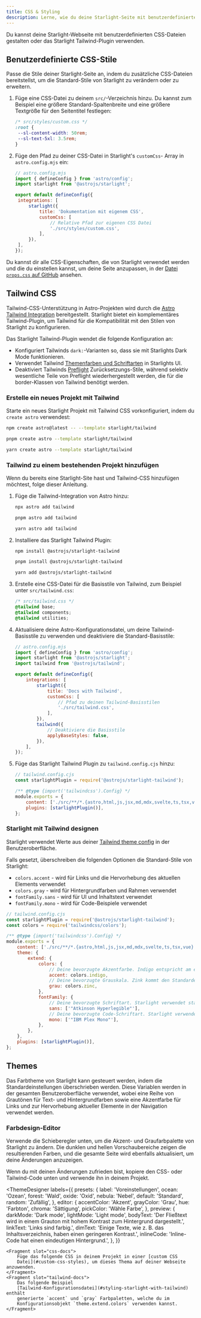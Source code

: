 ```yaml
---
title: CSS & Styling
description: Lerne, wie du deine Starlight-Seite mit benutzerdefiniertem CSS gestalten oder mit Tailwind CSS integrieren kannst.
---
```


Du kannst deine Starlight-Webseite mit benutzerdefinierten CSS-Dateien gestalten oder das Starlight Tailwind-Plugin verwenden.

## Benutzerdefinierte CSS-Stile

Passe die Stile deiner Starlight-Seite an, indem du zusätzliche CSS-Dateien bereitstellst, um die Standard-Stile von Starlight zu verändern oder zu erweitern.

1. Füge eine CSS-Datei zu deinem `src/`-Verzeichnis hinzu.
   Du kannst zum Beispiel eine größere Standard-Spaltenbreite und eine größere Textgröße für den Seitentitel festlegen:

   ```css
   /* src/styles/custom.css */
   :root {
   	--sl-content-width: 50rem;
   	--sl-text-5xl: 3.5rem;
   }
   ```

2. Füge den Pfad zu deiner CSS-Datei in Starlight's `customCss`- Array in `astro.config.mjs` ein:

   ```js
   // astro.config.mjs
   import { defineConfig } from 'astro/config';
   import starlight from '@astrojs/starlight';

   export default defineConfig({
   	integrations: [
   		starlight({
   			title: 'Dokumentation mit eigenem CSS',
   			customCss: [
   				// Relative Pfad zur eigenen CSS Datei
   				'./src/styles/custom.css',
   			],
   		}),
   	],
   });
   ```

Du kannst dir alle CSS-Eigenschaften, die von Starlight verwendet werden und die du einstellen kannst, um deine Seite anzupassen, in der [Datei `props.css` auf GitHub](https://github.com/withastro/starlight/blob/main/packages/starlight/style/props.css) ansehen.

## Tailwind CSS

Tailwind-CSS-Unterstützung in Astro-Projekten wird durch die [Astro Tailwind Integration](https://docs.astro.build/de/guides/integrations-guide/tailwind/) bereitgestellt.
Starlight bietet ein komplementäres Tailwind-Plugin, um Tailwind für die Kompatibilität mit den Stilen von Starlight zu konfigurieren.

Das Starlight Tailwind-Plugin wendet die folgende Konfiguration an:

- Konfiguriert Tailwinds `dark:`-Varianten so, dass sie mit Starlights Dark Mode funktionieren.
- Verwendet Tailwind [Themenfarben und Schriftarten](#styling-starlight-with-tailwind) in Starlights UI.
- Deaktiviert Tailwinds [Preflight](https://tailwindcss.com/docs/preflight) Zurücksetzungs-Stile, während selektiv wesentliche Teile von Preflight wiederhergestellt werden, die für die border-Klassen von Tailwind benötigt werden.

### Erstelle ein neues Projekt mit Tailwind


Starte ein neues Starlight Projekt mit Tailwind CSS vorkonfiguriert, indem du `create astro` verwendest:

<Tabs>
<TabItem label="npm">

```sh
npm create astro@latest -- --template starlight/tailwind
```

</TabItem>
<TabItem label="pnpm">

```sh
pnpm create astro --template starlight/tailwind
```

</TabItem>
<TabItem label="Yarn">

```sh
yarn create astro --template starlight/tailwind
```

</TabItem>
</Tabs>

### Tailwind zu einem bestehenden Projekt hinzufügen

Wenn du bereits eine Starlight-Site hast und Tailwind-CSS hinzufügen möchtest, folge dieser Anleitung.

1.  Füge die Tailwind-Integration von Astro hinzu:

    <Tabs>

    <TabItem label="npm">

    ```sh
    npx astro add tailwind
    ```

    </TabItem>

    <TabItem label="pnpm">

    ```sh
    pnpm astro add tailwind
    ```

    </TabItem>

    <TabItem label="Yarn">

    ```sh
    yarn astro add tailwind
    ```

    </TabItem>

    </Tabs>

2.  Installiere das Starlight Tailwind Plugin:

    <Tabs>

    <TabItem label="npm">

    ```sh
    npm install @astrojs/starlight-tailwind
    ```

    </TabItem>

    <TabItem label="pnpm">

    ```sh
    pnpm install @astrojs/starlight-tailwind
    ```

    </TabItem>

    <TabItem label="Yarn">

    ```sh
    yarn add @astrojs/starlight-tailwind
    ```

    </TabItem>

    </Tabs>

3.  Erstelle eine CSS-Datei für die Basisstile von Tailwind, zum Beispiel unter `src/tailwind.css`:

    ```css
    /* src/tailwind.css */
    @tailwind base;
    @tailwind components;
    @tailwind utilities;
    ```

4.  Aktualisiere deine Astro-Konfigurationsdatei, um deine Tailwind-Basisstile zu verwenden und deaktiviere die Standard-Basisstile:

    ```js {11-12,16-17}
    // astro.config.mjs
    import { defineConfig } from 'astro/config';
    import starlight from '@astrojs/starlight';
    import tailwind from '@astrojs/tailwind';

    export default defineConfig({
    	integrations: [
    		starlight({
    			title: 'Docs with Tailwind',
    			customCss: [
    				// Pfad zu deinen Tailwind-Basisstilen
    				'./src/tailwind.css',
    			],
    		}),
    		tailwind({
    			// Deaktiviere die Basisstile
    			applyBaseStyles: false,
    		}),
    	],
    });
    ```

5.  Füge das Starlight Tailwind Plugin zu `tailwind.config.cjs` hinzu:

    ```js ins={2,7}
    // tailwind.config.cjs
    const starlightPlugin = require('@astrojs/starlight-tailwind');

    /** @type {import('tailwindcss').Config} */
    module.exports = {
    	content: ['./src/**/*.{astro,html,js,jsx,md,mdx,svelte,ts,tsx,vue}'],
    	plugins: [starlightPlugin()],
    };
    ```

### Starlight mit Tailwind designen

Starlight verwendet Werte aus deiner [Tailwind theme config](https://tailwindcss.com/docs/theme) in der Benutzeroberfläche.

Falls gesetzt, überschreiben die folgenden Optionen die Standard-Stile von Starlight:

- `colors.accent` - wird für Links und die Hervorhebung des aktuellen Elements verwendet
- `colors.gray` - wird für Hintergrundfarben und Rahmen verwendet
- `fontFamily.sans` - wird für UI und Inhaltstext verwendet
- `fontFamily.mono` - wird für Code-Beispiele verwendet

```js {12,14,18,20}
// tailwind.config.cjs
const starlightPlugin = require('@astrojs/starlight-tailwind');
const colors = require('tailwindcss/colors');

/** @type {import('tailwindcss').Config} */
module.exports = {
	content: ['./src/**/*.{astro,html,js,jsx,md,mdx,svelte,ts,tsx,vue}'],
	theme: {
		extend: {
			colors: {
				// Deine bevorzugte Akzentfarbe. Indigo entspricht am ehesten den Standardeinstellungen von Starlight.
				accent: colors.indigo,
				// Deine bevorzugte Grauskala. Zink kommt den Standardeinstellungen von Starlight am nächsten.
				grau: colors.zinc,
			},
			fontFamily: {
				// Deine bevorzugte Schriftart. Starlight verwendet standardmäßig eine Systemschriftart.
				sans: ['"Atkinson Hyperlegible"'],
				// Deine bevorzugte Code-Schriftart. Starlight verwendet standardmäßig die Systemschriftart Monospace.
				mono: ['"IBM Plex Mono"'],
			},
		},
	},
	plugins: [starlightPlugin()],
};
```

## Themes

Das Farbtheme von Starlight kann gesteuert werden, indem die Standardeinstellungen überschrieben werden.
Diese Variablen werden in der gesamten Benutzeroberfläche verwendet, wobei eine Reihe von Grautönen für Text- und Hintergrundfarben sowie eine Akzentfarbe für Links und zur Hervorhebung aktueller Elemente in der Navigation verwendet werden.

### Farbdesign-Editor

Verwende die Schieberegler unten, um die Akzent- und Graufarbpalette von Starlight zu ändern.
Die dunklen und hellen Vorschaubereiche zeigen die resultierenden Farben, und die gesamte Seite wird ebenfalls aktualisiert, um deine Änderungen anzuzeigen.

Wenn du mit deinen Änderungen zufrieden bist, kopiere den CSS- oder Tailwind-Code unten und verwende ihn in deinem Projekt.


<ThemeDesigner
	labels={{
		presets: {
			label: 'Voreinstellungen',
			ocean: 'Ozean',
			forest: 'Wald',
			oxide: 'Oxid',
			nebula: 'Nebel',
			default: 'Standard',
			random: 'Zufällig',
		},
		editor: {
			accentColor: 'Akzent',
			grayColor: 'Grau',
			hue: 'Farbton',
			chroma: 'Sättigung',
			pickColor: 'Wähle Farbe',
		},
		preview: {
			darkMode: 'Dark mode',
			lightMode: 'Light mode',
			bodyText:
				'Der Fließtext wird in einem Grauton mit hohem Kontrast zum Hintergrund dargestellt.',
			linkText: 'Links sind farbig.',
			dimText:
				'Einige Texte, wie z. B. das Inhaltsverzeichnis, haben einen geringeren Kontrast.',
			inlineCode: 'Inline-Code hat einen eindeutigen Hintergrund.',
		},
	}}
>
	<Fragment slot="css-docs">
		Füge das folgende CSS in deinem Projekt in einer [custom CSS
		Datei](#custom-css-styles), um dieses Thema auf deiner Webseite anzuwenden.
	</Fragment>
	<Fragment slot="tailwind-docs">
		Das folgende Beispiel
		[Tailwind-Konfigurationsdatei](#styling-starlight-with-tailwind) enthält
		generierte `accent` und `gray` Farbpaletten, welche du im
		Konfigurationsobjekt `theme.extend.colors` verwenden kannst.
	</Fragment>
</ThemeDesigner>
